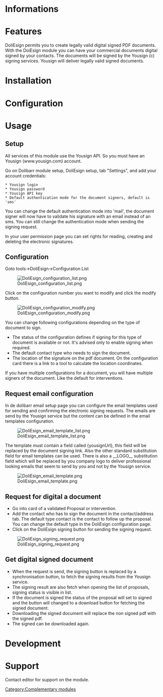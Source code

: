 [[Category:Complementary modules]]
{{TemplateDocDevEn}}
{{TemplateDocUser}}
= Informations =
{{TemplateModuleInfo
|modulename=PHPSysInfo
|editor=[https://www.netlogic.fr NetLogic]
|web=[https://www.netlogic.fr NetLogic]
|webbuy=[https://www.dolistore.com www.dolistore.com]
|status=stable
|prerequisites=
|minversion=5.0
|note=6.0 Recommended
}}

= Features =
DoliEsign permits you to create legally valid digital signed PDF documents.
With the DoiEsign module you can have your commercial documents digital signed by your contacts. The documents will be signed by the Yousign (c) signing services. Yousign will deliver legally valid signed documents.

= Installation =
{{InstallModuleDoliStoreEn}}

= Configuration =
{{ActivationModuleEn}}

= Usage =

== Setup ==
All services of this module use the Yousign API. So you must have an Yousign (www.yousign.com) account.

Go on Dolibarr module setup, DoliEsign setup, tab "Settings", and add your account credentials:

<pre>
* Yousign login
* Yousign password
* Yousign API key
* Default authentication mode for the document signers, default is 'sms'
</pre>

You can change the default authentication mode into 'mail', the document signer will now have to validate his signature with an email instead of an sms.
You can still change the authentication mode when sending the signing request.

In your user permission page you can set rights for reading, creating and deleting the electronic signatures.

== Configuration ==
Goto tools->DoliEsign->Configuration List

<div class="divforimgcentpercent">
[[File:DoliEsign_configuration_list.png]]
</div>

Click on the configuration number you want to modify and click the modify button.

<div class="divforimgcentpercent">
[[File:DoliEsign_configuration_modify.png]]
</div>

You can change following configurations depending on the type of document to sign.
* The status of the configuration defines if signing for this type of document is available or not. It's advised only to enable signing when required.
* The default contact type who needs to sign the document.
* The location of the signature on the pdf document. On the configuration card there is a link to a tool to calculate the location coordinates.

If you have multiple configurations for a document, you will have multiple signers of the document. Like the default for interventions.

== Request email configuration ==
In de dolibarr email setup page you can configure the email templates used for sending and confirming the electronic signing requests.
The emails are send by the Yousign service but the content can be defined in the email templates configuration.

<div class="divforimgcentpercent">
[[File:DoliEsign_email_template_list.png]]
</div>

The template must contain a field called {yousignUrl}, this field will be replaced by the document signing link.
Also the other standard substitution field for email templates can be used.
There is also a __LOGO__ substitution field which will be replaced by you company logo to deliver professional looking emails that seem to send by you and not by the Yousign service.

<div class="divforimgcentpercent">
[[File:DoliEsign_email_template.png]]
</div>

== Request for digital a document ==
* Go into card of a validated Proposal or intervention.
* Add the contact who has to sign the document in the contact/address tab. The default type contact is the contact to follow up the proposal. You can change the default type in the DoliEsign configuration page.
* Click on the DoliEsign signing button for sending the signing request.

<div class="divforimgcentpercent">
[[File:DoliEsign_signing_request.png]]
</div>

== Get digital signed document ==
* When the request is send, the signing button is replaced by a synchronisation button, to fetch the signing results from the Yousign service.
* The signing result are also fetch when opening the list of proposals, signing status is visible in list.
* If the document is signed the status of the proposal will set to signed and the button will changed to a download button for fetching the signed document.
* Downloading the signed document will replace the non signed pdf with the signed pdf.
* The signed can be downloaded again.

= Development =
{{TemplateModNetLogicEn}}

= Support =
Contact editor for support on the module.
